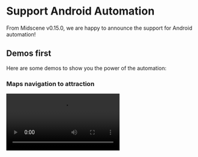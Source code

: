 # Support Android Automation

From Midscene v0.15.0, we are happy to announce the support for Android automation!

## Demos first

Here are some demos to show you the power of the automation:

### Maps navigation to attraction

<video src="https://lf3-static.bytednsdoc.com/obj/eden-cn/nupipfups/Midscene/android-maps.mp4" controls/>

### Twitter auto-like

<video src="https://lf3-static.bytednsdoc.com/obj/eden-cn/nupipfups/Midscene/android-twitter.mp4" controls/>


## Suitable for ALL apps

For our developers, all you need is the adb connection and a visual-language model (vl-model) service. Everything is ready!

Behind the scenes, we utilize the visual grounding capabilities of vl-model to locate target elements on the screen. So, regardless of whether it's a native app or a hybrid app with a webview, it makes no difference. Developers can write automation scripts without the burden of worrying about the technology stack of the app.

## With ALL the power of Midscene

When using Midscene to do web automation, our users loves the tools like playgrounds and reports. Now, we bring the same power to Android automation!

### Use the playground to run automation without any code

<video src="https://lf3-static.bytednsdoc.com/obj/eden-cn/nupipfups/Midscene/android-playground-lark-en.mp4" poster="/blog/android-playground-lark-poster-en.png" controls/>

### Use the report to replay the whole process

<video src="https://lf3-static.bytednsdoc.com/obj/eden-cn/nupipfups/Midscene/android-ebay.mp4" controls/>

### Write the automation scripts by yaml file

```yaml 
# search headphone on ebay, extract the items info into a json file, and assert the shopping cart icon

android:
  deviceId: s4ey59ytbitot4yp

tasks:
  - name: search headphones
    flow:
      - aiAction: open browser and navigate to ebay.com
      - aiAction: type 'Headphones' in ebay search box, hit Enter
      - sleep: 5000
      - aiAction: scroll down the page for 800px

  - name: extract headphones info
    flow:
      - aiQuery: >
          {name: string, price: number, subTitle: string}[], return item name, price and the subTitle on the lower right corner of each item
        name: headphones

  - name: assert Filter button
    flow:
      - aiAssert: There is a Filter button on the page
```

### Use the javascript SDK

```ts 
import { AndroidAgent, AndroidDevice, getConnectedDevices } from '@midscene/android';
import "dotenv/config"; // read environment variables from .env file

const sleep = (ms) => new Promise((r) => setTimeout(r, ms));
Promise.resolve(
  (async () => {
    const devices = await getConnectedDevices();
    const page = new AndroidDevice(devices[0].udid);

    // 👀 init Midscene agent
    const agent = new AndroidAgent(page,{
      aiActionContext:
        'If any location, permission, user agreement, etc. popup, click agree. If login page pops up, close it.',
    });
    await page.connect();
    await page.launch('https://www.ebay.com');

    await sleep(5000);

    // 👀 type keywords, perform a search
    await agent.aiAction('type "Headphones" in search box, hit Enter');

    // 👀 wait for the loading
    await agent.aiWaitFor("there is at least one headphone item on page");
    // or you may use a plain sleep:
    // await sleep(5000);

    // 👀 understand the page content, find the items
    const items = await agent.aiQuery(
      "{itemTitle: string, price: Number}[], find item in list and corresponding price"
    );
    console.log("headphones in stock", items);

    // 👀 assert by AI
    await agent.aiAssert("There is a category filter on the left");
  })()
);

```

### Two style APIs to do interaction

The auto-planning style:

```javascript
await agent.ai('input "Headphones" in search box, hit Enter');
```

The instant action style:

```javascript
await agent.aiInput('Headphones', 'search box');
await agent.aiKeyboardPress('Enter');
```

### Demo projects

We have prepared a demo project for javascript SDK:

[JavaScript demo project](https://github.com/web-infra-dev/midscene-example/blob/main/android-demo/README.md)

If you want to use the automation for testing purpose, you can use the javascript with vitest. We have setup a demo project for you to see how it works:

[Vitest demo project](https://github.com/web-infra-dev/midscene-example/blob/main/android-with-vitest-demo/README.md)

## Limitations

1. Caching feature for element locator is not supported. Since no view-hierarchy is collected, we cannot cache the element identifier and reuse it.
2. LLMs like gpt-4o or deepseek are not supported. Only some known vl models with visual grounding ability are supported for now. If you want to introduce other vl models, please let us know.
3. The performance is not good enough for now. We are still working on it.
4. The vl model may not perform well on `.aiQuery` and `.aiAssert`. We will give a way to switch model for different kinds of tasks.

## Credits

We would like to thank the following projects:

- [scrcpy](https://github.com/Genymobile/scrcpy) and [yume-chan](https://github.com/yume-chan) allow us to control Android devices with browser.
- [appium-adb](https://github.com/appium/appium-adb) for the javascript bridge of adb.
- [YADB](https://github.com/ysbing/YADB) for the yadb tool which improves the performance of text input.

